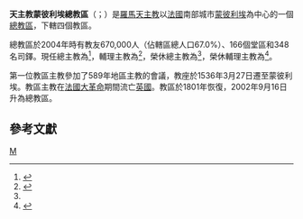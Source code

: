 {{Multiple issues|
{{Primarysources|time=2019-12-29T08:35:17+00:00}}
{{Refimprove|time=2019-12-29T08:35:17+00:00}}
}}
{{Infobox Roman Catholic diocese 
|jurisdiction     = 總教區
|name             = 蒙彼利埃
|latin= Archidioecesis Montis Pessulani (-Lotevensis-Biterrensis-Agathensis-Sancti Pontii Thomeriarum)
|border = catholic
|image = [[File:Cathédrale_Saint-Pierre_de_Montpellier.jpg|250px]]
|caption = 聖伯多祿聖保祿主教座堂
|location = [[法國|法國]] 
|territory = [[埃羅省|埃羅省]]
|population = 670,000
|rite = [[罗马礼|罗马礼]]
|patron = 
|province = 
|established = 最晚於589年
|cathedral = [[蒙彼利埃主教座堂|蒙彼利埃主教座堂]]
|co-cathedral = 
|leadership = 總主教 
|website =
|pope = {{incumbent pope}}
|metropolitan = {{link-en|伯多祿-瑪利亞·卡瑞|Pierre-Marie Carré}}
|coadjutor archbishop = 
|auxiliary = {{link-fr|易瀾·格萊|Alain Guellec}}
|emeritus = {{link-en|谷里·瑪利亞·亞歷山大·托馬佐|Guy Marie Alexandre Thomazeau}}（榮休總主教）<br />{{link-fr|高德·阿澤馬|Claude Azéma}}（榮休輔理主教）
}}

'''天主教蒙彼利埃總教區'''（{{lang-la|Archidioecesis Montis Pessulani (-Lotevensis-Biterrensis-Agathensis-Sancti Pontii Thomeriarum)}}；{{lang-fr|Archidiocèse de Montpellier}}）是[[羅馬天主教|羅馬天主教]]以[[法國|法國]]南部城市[[蒙彼利埃|蒙彼利埃]]為中心的一個[[總教區|總教區]]，下轄四個教區。

總教區於2004年時有教友670,000人（佔轄區總人口67.0%）、166個堂區和348名司鐸。現任總主教為{{link-en|伯多祿-瑪利亞·卡瑞|Pierre-Marie Carré}}<ref name="Vatican20110603">{{cite press release |title=RINUNCE E NOMINE, 03.06.2011 |url=https://press.vatican.va/content/salastampa/it/bollettino/pubblico/2011/06/03/0340/00851.html |publisher=Sala Stampa della Santa Sede |accessdate=2019-07-14 |archiveurl=https://web.archive.org/web/20190714183637/https://press.vatican.va/content/salastampa/it/bollettino/pubblico/2011/06/03/0340/00851.html |archivedate=2019-07-14 |language=it |date=2011-06-03 |dead-url=no }}</ref>，輔理主教為{{link-fr|易瀾·格萊|Alain Guellec}}<ref>{{cite press release |title=Resignations and Appointments, 17.04.2019 |url=https://press.vatican.va/content/salastampa/en/bollettino/pubblico/2019/04/17/190417b.html |publisher=Holy See Press Office |accessdate=2019-07-14 |archiveurl=https://web.archive.org/web/20190714144624/https://press.vatican.va/content/salastampa/en/bollettino/pubblico/2019/04/17/190417b.html |archivedate=2019-07-14 |language=en |date=2019-04-17 |dead-url=no }}</ref>，榮休總主教為{{link-en|谷里·瑪利亞·亞歷山大·托馬佐|Guy Marie Alexandre Thomazeau}}<ref name="Vatican20110603" />，榮休輔理主教為{{link-fr|高德·阿澤馬|Claude Azéma}}<ref>{{cite press release |title=Resignations and Appointments, 05.07.2018 |url=https://press.vatican.va/content/salastampa/en/bollettino/pubblico/2018/07/05/180705b.html |publisher=Holy See Press Office |accessdate=2019-07-14 |archiveurl=https://web.archive.org/web/20190714190307/https://press.vatican.va/content/salastampa/en/bollettino/pubblico/2018/07/05/180705b.html |archivedate=2019-07-14 |language=en |date=2018-07-05 |dead-url=no }}</ref>。

第一位教區主教參加了589年地區主教的會議，教座於1536年3月27日遷至蒙彼利埃。教區主教在[[法國大革命|法國大革命]]期間流亡[[英國|英國]]。教區於1801年恢復，2002年9月16日升為總教區。

== 參考文獻 ==
{{reflist}}

{{法國天主教教區}}

{{Authority control}}
[[Category:法國天主教教區|M]]